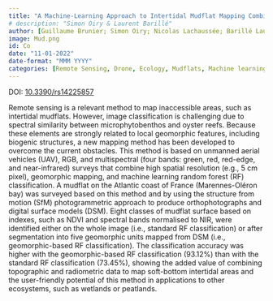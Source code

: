 ```yaml
---
title: "A Machine-Learning Approach to Intertidal Mudflat Mapping Combining Multispectral Reflectance and Geomorphology from UAV-Based Monitoring"
# description: "Simon Oiry & Laurent Barillé"
author: [Guillaume Brunier; Simon Oiry; Nicolas Lachaussée; Barillé Laurent; Vincent Le Fouest; Vona Méléder]
image: Mud.png
id: Co
date: "11-01-2022"
date-format: "MMM YYYY"
categories: [Remote Sensing, Drone, Ecology, Mudflats, Machine learning,  Oysters]
---
```


DOI: [10.3390/rs14225857](http://dx.doi.org/10.3390/rs14225857)

Remote sensing is a relevant method to map inaccessible areas, such as intertidal mudflats. However, image classification is challenging due to spectral similarity between microphytobenthos and oyster reefs. Because these elements are strongly related to local geomorphic features, including biogenic structures, a new mapping method has been developed to overcome the current obstacles. This method is based on unmanned aerial vehicles (UAV), RGB, and multispectral (four bands: green, red, red-edge, and near-infrared) surveys that combine high spatial resolution (e.g., 5 cm pixel), geomorphic mapping, and machine learning random forest (RF) classification. A mudflat on the Atlantic coast of France (Marennes-Oléron bay) was surveyed based on this method and by using the structure from motion (SfM) photogrammetric approach to produce orthophotographs and digital surface models (DSM). Eight classes of mudflat surface based on indexes, such as NDVI and spectral bands normalised to NIR, were identified either on the whole image (i.e., standard RF classification) or after segmentation into five geomorphic units mapped from DSM (i.e., geomorphic-based RF classification). The classification accuracy was higher with the geomorphic-based RF classification (93.12%) than with the standard RF classification (73.45%), showing the added value of combining topographic and radiometric data to map soft-bottom intertidal areas and the user-friendly potential of this method in applications to other ecosystems, such as wetlands or peatlands.